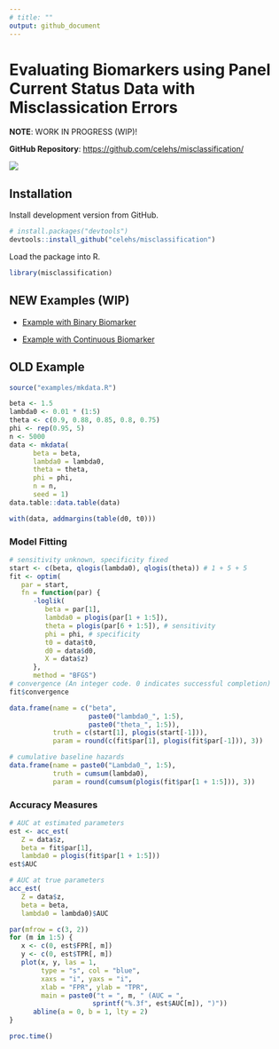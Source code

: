 ```yaml
---
# title: ""
output: github_document
---
```


# Evaluating Biomarkers using Panel Current Status Data with Misclassication Errors

__NOTE__: WORK IN PROGRESS (WIP)!

__GitHub Repository__: <https://github.com/celehs/misclassification/>

![](flowchart/flowchart-misclassification.jpg)

## Installation

Install development version from GitHub.

```r
# install.packages("devtools")
devtools::install_github("celehs/misclassification")
```

Load the package into R.

```r
library(misclassification)
```

## NEW Examples (WIP)

- [Example with Binary Biomarker](examples/setting1.md)

- [Example with Continuous Biomarker](examples/setting2.md)

## OLD Example

```r
source("examples/mkdata.R")
```

```r
beta <- 1.5
lambda0 <- 0.01 * (1:5)
theta <- c(0.9, 0.88, 0.85, 0.8, 0.75)
phi <- rep(0.95, 5)
n <- 5000
data <- mkdata(
      beta = beta,
      lambda0 = lambda0,
      theta = theta,
      phi = phi,
      n = n,
      seed = 1)
data.table::data.table(data)
```

```r
with(data, addmargins(table(d0, t0)))
```

### Model Fitting

```r
# sensitivity unknown, specificity fixed
start <- c(beta, qlogis(lambda0), qlogis(theta)) # 1 + 5 + 5
fit <- optim(
   par = start,
   fn = function(par) {
      -loglik(
         beta = par[1],
         lambda0 = plogis(par[1 + 1:5]),
         theta = plogis(par[6 + 1:5]), # sensitivity
         phi = phi, # specificity
         t0 = data$t0,
         d0 = data$d0,
         X = data$z)
      },
      method = "BFGS")
# convergence (An integer code. 0 indicates successful completion)
fit$convergence
```

```r
data.frame(name = c("beta", 
                    paste0("lambda0_", 1:5), 
                    paste0("theta_", 1:5)),
           truth = c(start[1], plogis(start[-1])), 
           param = round(c(fit$par[1], plogis(fit$par[-1])), 3))
```

```r
# cumulative baseline hazards
data.frame(name = paste0("Lambda0_", 1:5),
           truth = cumsum(lambda0),
           param = round(cumsum(plogis(fit$par[1 + 1:5])), 3))
```

### Accuracy Measures

```r
# AUC at estimated parameters
est <- acc_est(
   Z = data$z, 
   beta = fit$par[1], 
   lambda0 = plogis(fit$par[1 + 1:5]))
est$AUC
```

```r
# AUC at true parameters
acc_est(
   Z = data$z, 
   beta = beta, 
   lambda0 = lambda0)$AUC
```

```r
par(mfrow = c(3, 2))
for (m in 1:5) {
   x <- c(0, est$FPR[, m])
   y <- c(0, est$TPR[, m])
   plot(x, y, las = 1, 
        type = "s", col = "blue",
        xaxs = "i", yaxs = "i", 
        xlab = "FPR", ylab = "TPR",
        main = paste0("t = ", m, " (AUC = ", 
                     sprintf("%.3f", est$AUC[m]), ")"))
      abline(a = 0, b = 1, lty = 2)   
}
```

```r
proc.time()
```
